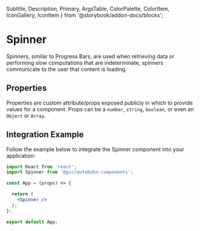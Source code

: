   Subtitle,
  Description,
  Primary,
  ArgsTable, ColorPalette, ColorItem, IconGallery, IconItem } from '@storybook/addon-docs/blocks';


<Meta title="Components|Indicators/Spinner/Overview" component={Spinner} />

# Spinner

<Description>
  Spinners, similar to Progress Bars, are used when retrieving data or performing slow computations that are indeterminate, spinners communicate to the user that content is loading.
</Description>

## Properties
Properties are custom attribute/props exposed publicly in which to provide values for a component. Props can be a `number`, `string`, `boolean`, or even an `Object` or `Array`.

<Props of={Spinner} />

<!-- ## Icons
<IconGallery>
  <IconItem name="add">
    <ExampleIcon icon="add" />
  </IconItem>
</IconGallery> -->

## Integration Example
Follow the example below to integrate the Spinner component into your application:

```jsx
import React from 'react';
import Spinner from '@gcc/autobahn-components';

const App = (props) => {

  return (
    <Spinner />
  );
};

export default App;

```
